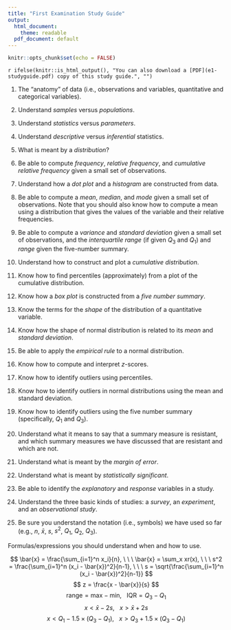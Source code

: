 ---
title: "First Examination Study Guide"
output:
  html_document:
    theme: readable
  pdf_document: default
---

```{r setup, include = FALSE}
knitr::opts_chunk$set(echo = FALSE)
```

`r ifelse(knitr::is_html_output(), "You can also download a [PDF](e1-studyguide.pdf) copy of this study guide.", "")`

1. The "anatomy" of data (i.e., observations and variables, quantitative and categorical variables). 

0. Understand *samples* versus *populations*.

0. Understand *statistics* versus *parameters*.

0. Understand *descriptive* versus *inferential* statistics. 

0. What is meant by a *distribution*?

0. Be able to compute *frequency*, *relative frequency*, and *cumulative relative frequency* given a small set of observations. 

0. Understand how a *dot plot* and a *histogram* are constructed from data.

0. Be able to compute a *mean*, *median*, and *mode* given a small set of observations. Note that you should also know how to compute a mean using a distribution that gives the values of the variable and their relative frequencies. 

0. Be able to compute a *variance* and *standard deviation* given a small set of observations, and the *interquartile range* (if given $Q_3$ and $Q_1$) and *range* given the five-number summary. 

0. Understand how to construct and plot a *cumulative distribution*. 

0. Know how to find percentiles (approximately) from a plot of the cumulative distribution. 

0. Know how a *box plot* is constructed from a *five number summary*.

0. Know the terms for the *shape* of the distribution of a quantitative variable.

0. Know how the shape of normal distribution is related to its *mean* and *standard deviation*. 

0. Be able to apply the *empirical rule* to a normal distribution.

0. Know how to compute and interpret $z$-scores. 

0. Know how to identify outliers using percentiles. 

0. Know how to identify outliers in normal distributions using the mean and standard deviation.

0. Know how to identify outliers using the five number summary (specifically, $Q_1$ and $Q_3$). 

0. Understand what it means to say that a summary measure is resistant, and which summary measures we have discussed that are resistant and which are not. 

0. Understand what is meant by the *margin of error*.

0. Understand what is meant by *statistically significant*. 

0. Be able to identify the *explanatory* and *response* variables in a study.

0. Understand the three basic kinds of studies: a *survey*, an *experiment*, and an *observational study*.

0. Be sure you understand the notation (i.e., symbols) we have used so far (e.g., $n$, $\bar{x}$, $s$, $s^2$, $Q_1$, $Q_2$, $Q_3$).

Formulas/expressions you should understand when and how to use. 

$$
  \bar{x} = \frac{\sum_{i=1}^n x_i}{n}, \ \ \ \bar{x} = \sum_x xr(x), \ \ \ s^2 = \frac{\sum_{i=1}^n (x_i - \bar{x})^2}{n-1}, 
  \ \ \ s = \sqrt{\frac{\sum_{i=1}^n (x_i - \bar{x})^2}{n-1}} 
$$
$$
  z = \frac{x - \bar{x}}{s}
$$
$$
  \text{range} = \text{max}-\text{min}, \ \ \ \text{IQR} = Q_3 - Q_1
$$
$$
  x < \bar{x} - 2s, \ \ \ x > \bar{x} + 2s
$$
$$
  x < Q_1 - 1.5 \times (Q_3-Q_1), \ \ \ x > Q_3 + 1.5 \times (Q_3-Q_1)
$$
